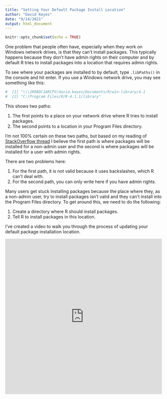 ```yaml
---
title: "Setting Your Default Package Install Location"
author: "David Keyes"
date: "9/14/2021"
output: html_document
---
```


```r
knitr::opts_chunk$set(echo = TRUE)
```

One problem that people often have, especially when they work on Windows network drives, is that they can't install packages. This typically happens because they don't have admin rights on their computer and by default R tries to install packages into a location that requires admin rights. 

To see where your packages are installed to by default, type `.libPaths()` in the console and hit enter. If you use a Windows network drive, you may see something like this:

```r
#  [1] "\\\2K08DC1ARCPV/david.keyes/Documents/R/win-library/4.1 
#  [2] "C:/Program Files/R/R-4.1.1/library"
```

This shows two paths:

1. The first points to a place on your network drive where R tries to install packages.
1. The second points to a location in your Program Files directory.

I'm not 100% certain on these two paths, but based on my reading of [StackOverflow thread](https://stackoverflow.com/questions/44309976/installation-of-r-creates-two-library-paths) I believe the first path is where packages will be installed for a non-admin user and the second is where packages will be installed for a user with admin rights. 

There are two problems here:

1. For the first path, it is not valid because it uses backslashes, which R can't deal with.
1. For the second path, you can only write here if you have admin rights.

Many users get stuck installing packages because the place where they, as a non-admin user, try to install packages isn't valid and they can't install into the Program Files directory. To get around this, we need to do the following:

1. Create a directory where R should install packages.
1. Tell R to install packages in this location. 

I've created a video to walk you through the process of updating your default package installation location. 

<iframe width="100%" height="500" src="https://app.searchie.io/file/Yl2PK76bqL/embed" frameborder="0" allow="accelerometer; autoplay; encrypted-media; gyroscope; picture-in-picture" allowfullscreen></iframe>
